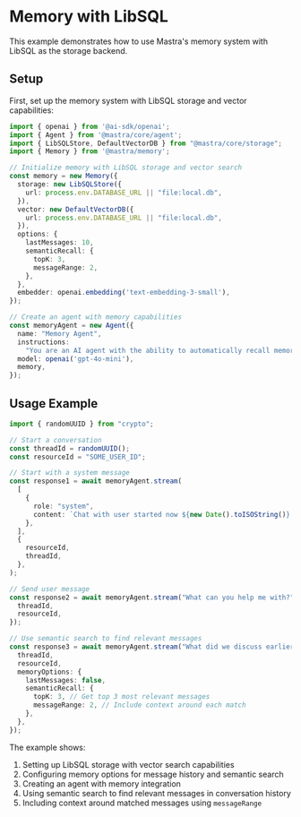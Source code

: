 # Memory with LibSQL

This example demonstrates how to use Mastra's memory system with LibSQL as the storage backend.

## Setup

First, set up the memory system with LibSQL storage and vector capabilities:

```typescript
import { openai } from '@ai-sdk/openai';
import { Agent } from '@mastra/core/agent';
import { LibSQLStore, DefaultVectorDB } from "@mastra/core/storage";
import { Memory } from '@mastra/memory';

// Initialize memory with LibSQL storage and vector search
const memory = new Memory({
  storage: new LibSQLStore({
    url: process.env.DATABASE_URL || "file:local.db",
  }),
  vector: new DefaultVectorDB({
    url: process.env.DATABASE_URL || "file:local.db",
  }),
  options: {
    lastMessages: 10,
    semanticRecall: {
      topK: 3,
      messageRange: 2,
    },
  },
  embedder: openai.embedding('text-embedding-3-small'),
});

// Create an agent with memory capabilities
const memoryAgent = new Agent({
  name: "Memory Agent",
  instructions:
    "You are an AI agent with the ability to automatically recall memories from previous interactions. You may have conversations that last hours, days, months, or years. If you don't know it already you should ask for the users name and some info about them.",
  model: openai('gpt-4o-mini'),
  memory,
});
```

## Usage Example

```typescript
import { randomUUID } from "crypto";

// Start a conversation
const threadId = randomUUID();
const resourceId = "SOME_USER_ID";

// Start with a system message
const response1 = await memoryAgent.stream(
  [
    {
      role: "system",
      content: `Chat with user started now ${new Date().toISOString()}. Don't mention this message.`,
    },
  ],
  {
    resourceId,
    threadId,
  },
);

// Send user message
const response2 = await memoryAgent.stream("What can you help me with?", {
  threadId,
  resourceId,
});

// Use semantic search to find relevant messages
const response3 = await memoryAgent.stream("What did we discuss earlier?", {
  threadId,
  resourceId,
  memoryOptions: {
    lastMessages: false,
    semanticRecall: {
      topK: 3, // Get top 3 most relevant messages
      messageRange: 2, // Include context around each match
    },
  },
});
```

The example shows:

1. Setting up LibSQL storage with vector search capabilities
2. Configuring memory options for message history and semantic search
3. Creating an agent with memory integration
4. Using semantic search to find relevant messages in conversation history
5. Including context around matched messages using `messageRange`
